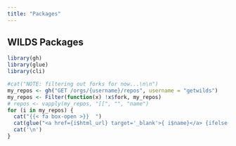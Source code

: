 ```yaml
---
title: "Packages"
---
```


## WILDS Packages

```r
library(gh)
library(glue)
library(cli)
```

```r
#cat("NOTE: filtering out forks for now...\n\n")
my_repos <- gh("GET /orgs/{username}/repos", username = "getwilds")
my_repos <- Filter(function(x) !x$fork, my_repos)
# repos <- vapply(my_repos, "[[", "", "name")
for (i in my_repos) {
  cat("{{< fa box-open >}}  ")
  cat(glue("<a href={i$html_url} target='_blank'>{ i$name}</a> {ifelse(is.null(i$description), '', paste0('- ' , glue::trim(i$description)))}"), sep = "\n")
  cat('\n')
}
```

